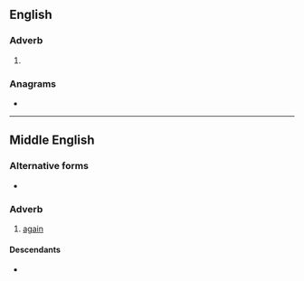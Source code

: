 ==English==

===Adverb===
{{en-adv|-}}

# {{obsolete spelling of|en|again}}

===Anagrams===
* {{anagrams|en|a=aagny|yagna}}

----

==Middle English==
<!--this Middle English entry was created using Template:new enm entry-->

===Alternative forms===
* {{alter|enm|again|ayain|ayen|anȝen|}} 

===Adverb===
{{head|enm|adverb}}

# [[again]]

====Descendants====
* {{desc|en|again}}